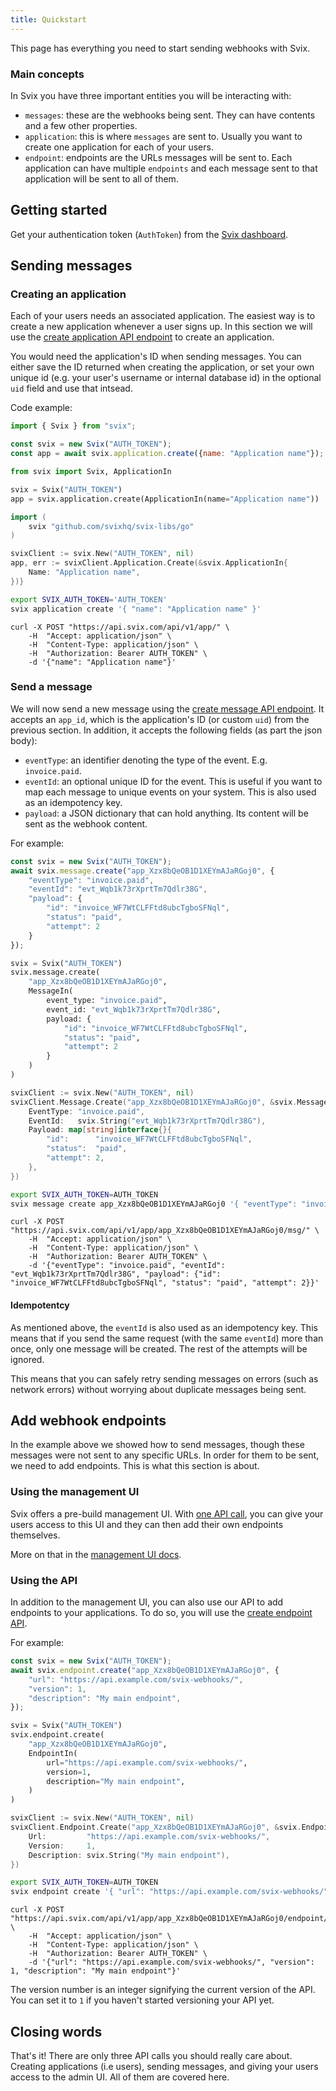 ```yaml
---
title: Quickstart
---
```





This page has everything you need to start sending webhooks with Svix.


### Main concepts

In Svix you have three important entities you will be interacting with:

- `messages`: these are the webhooks being sent. They can have contents and a few other properties.
- `application`: this is where `messages` are sent to. Usually you want to create one application for each of your users.
- `endpoint`: endpoints are the URLs messages will be sent to. Each application can have multiple `endpoints` and each message sent to that application will be sent to all of them.


## Getting started

Get your authentication token (`AuthToken`) from the [Svix dashboard](https://dashboard.svix.com).

## Sending messages

### Creating an application

Each of your users needs an associated application. The easiest way is to create a new application whenever a user signs up. In this section we will use the [create application API endpoint](https://api.svix.com/docs#/application/create_application_api_v1_app__post) to create an application.

You would need the application's ID when sending messages. You can either save the ID returned when creating the application, or set your own unique id (e.g. your user's username or internal database id) in the optional `uid` field and use that intsead.

Code example:

<CodeTabs>
<TabItem value="js">

```js
import { Svix } from "svix";

const svix = new Svix("AUTH_TOKEN");
const app = await svix.application.create({name: "Application name"});
```

</TabItem>
<TabItem value="py">

```python
from svix import Svix, ApplicationIn

svix = Svix("AUTH_TOKEN")
app = svix.application.create(ApplicationIn(name="Application name"))
```

</TabItem>
<TabItem value="go">

```go
import (
	svix "github.com/svixhq/svix-libs/go"
)

svixClient := svix.New("AUTH_TOKEN", nil)
app, err := svixClient.Application.Create(&svix.ApplicationIn{
    Name: "Application name",
})}
```

</TabItem>
<TabItem value="cli">

```sh
export SVIX_AUTH_TOKEN='AUTH_TOKEN'
svix application create '{ "name": "Application name" }'
```

</TabItem>
<TabItem value="curl">

```shell
curl -X POST "https://api.svix.com/api/v1/app/" \
    -H  "Accept: application/json" \
    -H  "Content-Type: application/json" \
    -H  "Authorization: Bearer AUTH_TOKEN" \
    -d '{"name": "Application name"}'
```

</TabItem>
</CodeTabs>


### Send a message

We will now send a new message using the [create message API endpoint](https://api.svix.com/docs#/message/create_message_api_v1_app__app_id__msg__post). It accepts an `app_id`, which is the application's ID (or custom `uid`) from the previous section. In addition, it accepts the following fields (as part the json body):

- `eventType`: an identifier denoting the type of the event. E.g. `invoice.paid`.
- `eventId`: an optional unique ID for the event. This is useful if you want to map each message to unique events on your system. This is also used as an idempotency key.
- `payload`: a JSON dictionary that can hold anything. Its content will be sent as the webhook content.


For example:

<CodeTabs>
<TabItem value="js">

```js
const svix = new Svix("AUTH_TOKEN");
await svix.message.create("app_Xzx8bQeOB1D1XEYmAJaRGoj0", {
    "eventType": "invoice.paid",
    "eventId": "evt_Wqb1k73rXprtTm7Qdlr38G",
    "payload": {
        "id": "invoice_WF7WtCLFFtd8ubcTgboSFNql",
        "status": "paid",
        "attempt": 2
    }
});
```

</TabItem>
<TabItem value="py">

```python
svix = Svix("AUTH_TOKEN")
svix.message.create(
    "app_Xzx8bQeOB1D1XEYmAJaRGoj0",
    MessageIn(
        event_type: "invoice.paid",
        event_id: "evt_Wqb1k73rXprtTm7Qdlr38G",
        payload: {
            "id": "invoice_WF7WtCLFFtd8ubcTgboSFNql",
            "status": "paid",
            "attempt": 2
        }
    )
)
```

</TabItem>
<TabItem value="go">

```go
svixClient := svix.New("AUTH_TOKEN", nil)
svixClient.Message.Create("app_Xzx8bQeOB1D1XEYmAJaRGoj0", &svix.MessageIn{
    EventType: "invoice.paid",
    EventId:   svix.String("evt_Wqb1k73rXprtTm7Qdlr38G"),
    Payload: map[string]interface{}{
        "id":      "invoice_WF7WtCLFFtd8ubcTgboSFNql",
        "status":  "paid",
        "attempt": 2,
    },
})
```

</TabItem>
<TabItem value="cli">

```sh
export SVIX_AUTH_TOKEN=AUTH_TOKEN
svix message create app_Xzx8bQeOB1D1XEYmAJaRGoj0 '{ "eventType": "invoice.paid", "eventId": "evt_Wqb1k73rXprtTm7Qdlr38G", "payload": { "id": "invoice_WF7WtCLFFtd8ubcTgboSFNql", "status": "paid", "attempt": 2 } }'
```

</TabItem>
<TabItem value="curl">

```shell
curl -X POST "https://api.svix.com/api/v1/app/app_Xzx8bQeOB1D1XEYmAJaRGoj0/msg/" \
    -H  "Accept: application/json" \
    -H  "Content-Type: application/json" \
    -H  "Authorization: Bearer AUTH_TOKEN" \
    -d '{"eventType": "invoice.paid", "eventId": "evt_Wqb1k73rXprtTm7Qdlr38G", "payload": {"id": "invoice_WF7WtCLFFtd8ubcTgboSFNql", "status": "paid", "attempt": 2}}'
```

</TabItem>
</CodeTabs>


#### Idempotentcy

As mentioned above, the `eventId` is also used as an idempotency key. This means that if you send the same request (with the same `eventId`) more than once, only one message will be created. The rest of the attempts will be ignored.

This means that you can safely retry sending messages on errors (such as network errors) without worrying about duplicate messages being sent.


## Add webhook endpoints

In the example above we showed how to send messages, though these messages were not sent to any specific URLs. In order for them to be sent, we need to add endpoints. This is what this section is about.

### Using the management UI

Svix offers a pre-build management UI. With [one API call](https://api.svix.com/docs#/authentication/get_dashboard_access_api_v1_auth_dashboard_access__app_id___post), you can give your users access to this UI and they can then add their own endpoints themselves.

More on that in the [management UI docs](management-ui).

### Using the API

In addition to the management UI, you can also use our API to add endpoints to your applications. To do so, you will use the [create endpoint API](https://api.svix.com/docs#/endpoint/create_endpoint_api_v1_app__app_id__endpoint__post).

For example:

<CodeTabs>
<TabItem value="js">

```js
const svix = new Svix("AUTH_TOKEN");
await svix.endpoint.create("app_Xzx8bQeOB1D1XEYmAJaRGoj0", {
    "url": "https://api.example.com/svix-webhooks/",
    "version": 1,
    "description": "My main endpoint",
});
```

</TabItem>
<TabItem value="py">

```python
svix = Svix("AUTH_TOKEN")
svix.endpoint.create(
    "app_Xzx8bQeOB1D1XEYmAJaRGoj0",
    EndpointIn(
        url="https://api.example.com/svix-webhooks/",
        version=1,
        description="My main endpoint",
    )
)
```

</TabItem>
<TabItem value="go">

```go
svixClient := svix.New("AUTH_TOKEN", nil)
svixClient.Endpoint.Create("app_Xzx8bQeOB1D1XEYmAJaRGoj0", &svix.EndpointIn{
    Url:         "https://api.example.com/svix-webhooks/",
    Version:     1,
    Description: svix.String("My main endpoint"),
})
```

</TabItem>
<TabItem value="cli">

```sh
export SVIX_AUTH_TOKEN=AUTH_TOKEN
svix endpoint create '{ "url": "https://api.example.com/svix-webhooks/", "version": 1, "description": "My main endpoint" }'
```

</TabItem>
<TabItem value="curl">

```shell
curl -X POST "https://api.svix.com/api/v1/app/app_Xzx8bQeOB1D1XEYmAJaRGoj0/endpoint/" \
    -H  "Accept: application/json" \
    -H  "Content-Type: application/json" \
    -H  "Authorization: Bearer AUTH_TOKEN" \
    -d '{"url": "https://api.example.com/svix-webhooks/", "version": 1, "description": "My main endpoint"}'
```

</TabItem>
</CodeTabs>

The version number is an integer signifying the current version of the API. You can set it to `1` if you haven't started versioning your API yet.

## Closing words

That's it! There are only three API calls you should really care about. Creating applications (i.e users), sending messages, and giving your users access to the admin UI. All of them are covered here.

